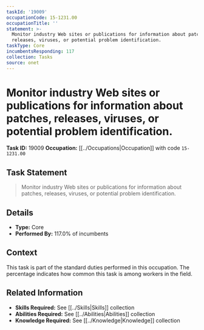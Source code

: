 ```yaml
---
taskId: '19009'
occupationCode: 15-1231.00
occupationTitle: ''
statement: >-
  Monitor industry Web sites or publications for information about patches,
  releases, viruses, or potential problem identification.
taskType: Core
incumbentsResponding: 117
collection: Tasks
source: onet
---
```

# Monitor industry Web sites or publications for information about patches, releases, viruses, or potential problem identification.

**Task ID:** 19009
**Occupation:** [[../Occupations|Occupation]] with code `15-1231.00`

## Task Statement

> Monitor industry Web sites or publications for information about patches, releases, viruses, or potential problem identification.

## Details

- **Type:** Core
- **Performed By:** 117.0% of incumbents

## Context

This task is part of the standard duties performed in this occupation. The percentage indicates how common this task is among workers in the field.

## Related Information

- **Skills Required:** See [[../Skills|Skills]] collection
- **Abilities Required:** See [[../Abilities|Abilities]] collection
- **Knowledge Required:** See [[../Knowledge|Knowledge]] collection
